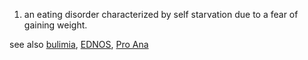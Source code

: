 #an eating disorder characterized by self starvation due to a fear of gaining weight. 

see also
[[bulimia]],
[[EDNOS]],
[[Pro Ana]]